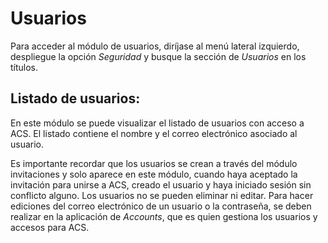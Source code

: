# Usuarios

Para acceder al módulo de usuarios, diríjase al menú lateral izquierdo, despliegue la opción *Seguridad* y busque la sección de *Usuarios* en los títulos.

## Listado de usuarios:

En este módulo se puede visualizar el listado de usuarios con acceso a ACS. El listado contiene el nombre y el correo electrónico asociado al usuario.

Es importante recordar que los usuarios se crean a través del módulo invitaciones y solo aparece en este módulo, cuando haya aceptado la invitación para unirse a ACS, creado el usuario y haya iniciado sesión sin conflicto alguno.
Los usuarios no se pueden eliminar ni editar. Para hacer ediciones del correo electrónico de un usuario o la contraseña, se deben realizar en la aplicación de *Accounts*, que es quien gestiona los usuarios y accesos para ACS.